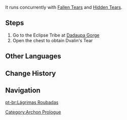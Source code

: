 {{Quest Infobox
|id            = 00382
|type          = Archon
|chapter       = Prologue
|actNum        = II
|act           = For a Tomorrow Without Tears
|part          = 11
|description   = The corrupted dragon tear has even attracted hilichurls. You must get it back from them.
|startLocation = [[Dadaupa Gorge]], [[Mondstadt]]
|prev          = State of the Holy Lyre der Himmel
|next          = Crystal Tears
|exp           = 250
|mora          = 6,000
|primogems     = 20
|other         = {{Card|Character EXP|3,125}}{{Card|Fine Enhancement Ore|7}}{{Card|Teardrop Crystal|1}}
|characters    = Traveler
}}
{{TeyvatQuest|0|2|part=11}}

It runs concurrently with [[Fallen Tears]] and [[Hidden Tears]].

==Steps==
# Go to the Eclipse Tribe at [[Dadaupa Gorge]]
# Open the chest to obtain Dvalin's Tear

==Other Languages==
{{Other Languages
|en      = Stolen Tears
|zhs     = 被夺之泪
|zhs_rm  = Bèi Duó zhī Lèi
|zht     = 被奪之淚
|zht_rm  = Bèi Duó zhī Lèi
|zh_tl   = Snatched Away Tears
|ja      = 奪われた涙
|ja_rm   = Ubawareta Namida
|ja_tl   = Snatched Away Tears
|ko      = 빼앗긴 눈물
|ko_rm   = 
|ko_tl   = 
|es      = Lágrimas robadas
|es_tl   = 
|fr      = Larmes arrachées
|fr_tl   = Snatched Away Tears
|ru      = Украденные слёзы
|ru_tl   = 
|th      = น้ำตาที่ถูกขโมย
|th_rm   = 
|th_tl   = Stolen Tears
|vi      = Giọt Nước Mắt Bị Đánh Cắp
|vi_tl   = 
|de      = Geraubte Tränen
|de_tl   = Stolen Tears
|id      = Air Mata Tercuri
|id_tl   = Stolen Tears
|pt      = Lágrimas Roubadas
|pt_tl   = Stolen Tears
}}

==Change History==
{{Change History|1.0}}

==Navigation==
{{Archon Quest Navbox|chapter=Prologue}}
[[Category:Archon Prologue]]

[[pt-br:Lágrimas Roubadas]]